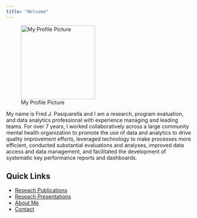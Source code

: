 ```yaml
---
title: "Welcome"
---
```


![My Profile Picture](assets/images/headshot.jpg){width="200px"}

My name is Fred J. Pasquarella and I am a research, program evaluation, and data analytics professional with experience managing and leading teams. For over 7 years, I worked collaboratively across a large community mental health organization to promote the use of data and analytics to drive quality improvement efforts, leveraged technology to make processes more efficient, conducted substantial evaluations and analyses, improved data access and data management, and facilitated the development of systematic key performance reports and dashboards.

## Quick Links

-   [Reseach Publications](research.qmd)
-   [Reseach Presentations](presentations.qmd)
-   [About Me](about.qmd)
-   [Contact](contact.qmd)
